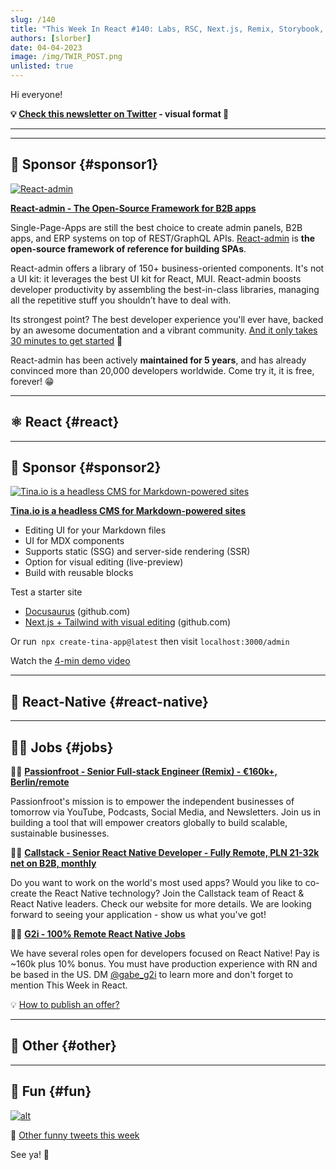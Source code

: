 ```yaml
---
slug: /140
title: "This Week In React #140: Labs, RSC, Next.js, Remix, Storybook, Astro, refs, Ark, Impala, Docusaurus, React-Native, AsyncContext..."
authors: [slorber]
date: 04-04-2023
image: /img/TWIR_POST.png
unlisted: true
---
```


Hi everyone!

<Todo />

<!-- truncate -->

**💡 [Check this newsletter on Twitter](https://slo.im/thread) - visual format 🎨**

---


<Support />

---

## 💸 Sponsor {#sponsor1}

[![React-admin](/emails/issues/140/reactadmin.jpg)](https://marmelab.com/react-admin/?utm_source=newsletter&utm_term=this-week-in-react)

**[React-admin - The Open-Source Framework for B2B apps](https://marmelab.com/react-admin/?utm_source=newsletter&utm_term=this-week-in-react)**

Single-Page-Apps are still the best choice to create admin panels, B2B apps, and ERP systems on top of REST/GraphQL APIs. [React-admin](https://marmelab.com/react-admin/?utm_source=newsletter&utm_term=this-week-in-react) is **the open-source framework of reference for building SPAs**.

React-admin offers a library of 150+ business-oriented components. It's not a UI kit: it leverages the best UI kit for React, MUI. React-admin boosts developer productivity by assembling the best-in-class libraries, managing all the repetitive stuff you shouldn’t have to deal with.

Its strongest point? The best developer experience you'll ever have, backed by an awesome documentation and a vibrant community. [And it only takes 30 minutes to get started](https://marmelab.com/react-admin/Tutorial.html) 🚀

React-admin has been actively **maintained for 5 years**, and has already convinced more than 20,000 developers worldwide. Come try it, it is free, forever! 😁

---

## ⚛️ React {#react}

<Todo />

<SubscribeFormEmbed />

---

## 💸 Sponsor {#sponsor2}

[![Tina.io is a headless CMS for Markdown-powered sites](/emails/issues/140/tinacms.jpg)](https://tina.io/?utm_source=newsletter&utm_term=this-week-in-react)

**[Tina.io is a headless CMS for Markdown-powered sites](https://tina.io/?utm_source=newsletter&utm_term=this-week-in-react)**

- Editing UI for your Markdown files
- UI for MDX components
- Supports static (SSG) and server-side rendering (SSR)
- Option for visual editing (live-preview)
- Build with reusable blocks

Test a starter site

- [Docusaurus](https://github.com/tinacms/tinasaurus) (github.com)
- [Next.js + Tailwind with visual editing](https://github.com/tinacms/tina-cloud-starter) (github.com)

Or run  `npx create-tina-app@latest` then visit `localhost:3000/admin`

Watch the [4-min demo video](https://www.youtube.com/watch?v=zRkeKSZjlyw)

---

## 📱 React-Native {#react-native}

<Todo />

---

## 🧑‍💻 Jobs {#jobs}

🧑‍💼 [**Passionfroot - Senior Full-stack Engineer (Remix) - €160k+, Berlin/remote**](https://passionfroot.recruitee.com/o/senior-fullstack-engineer)

Passionfroot's mission is to empower the independent businesses of tomorrow via YouTube, Podcasts, Social Media, and Newsletters. Join us in building a tool that will empower creators globally to build scalable, sustainable businesses.

🧑‍💼 [**Callstack - Senior React Native Developer - Fully Remote, PLN 21-32k net on B2B, monthly**](https://www.callstack.com/senior-react-native-developer)

Do you want to work on the world's most used apps? Would you like to co-create the React Native technology? Join the Callstack team of React & React Native leaders. Check our website for more details. We are looking forward to seeing your application - show us what you've got!

🧑‍💼 [**G2i - 100% Remote React Native Jobs**](https://twitter.com/gabe_g2i/status/1563204813881425926?s=20&t=ArRLC77BpRwXXCdx8fnUqw)

We have several roles open for developers focused on React Native! Pay is ~160k plus 10% bonus. You must have production experience with RN and be based in the US. DM [@gabe_g2i](https://twitter.com/gabe_g2i) to learn more and don't forget to mention This Week in React.

💡 [How to publish an offer?](https://thisweekinreact.com/sponsor)

---

## 🔀 Other {#other}

<Todo />

---

## 🤭 Fun {#fun}

<Todo />

[![alt](/emails/issues/122/meme.jpg)](https://twitter.com/TODOTODOTODOTODOTODOTODOTODOTODOTODOTODO)

🤣 [Other funny tweets this week](https://twitter.com/TODOTODOTODOTODOTODOTODOTODOTODOTODOTODO)

See ya! 👋

